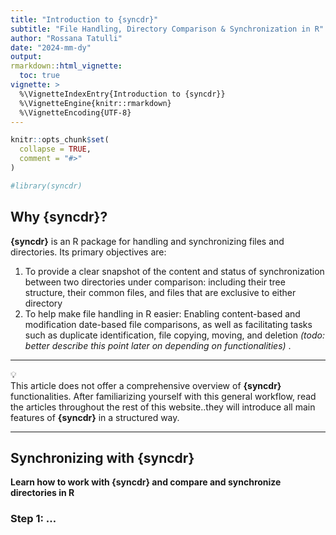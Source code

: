 ```yaml
---
title: "Introduction to {syncdr}"
subtitle: "File Handling, Directory Comparison & Synchronization in R"
author: "Rossana Tatulli"
date: "2024-mm-dy"
output: 
rmarkdown::html_vignette:
  toc: true
vignette: >
  %\VignetteIndexEntry{Introduction to {syncdr}}
  %\VignetteEngine{knitr::rmarkdown}
  %\VignetteEncoding{UTF-8}
---
```


```r
knitr::opts_chunk$set(
  collapse = TRUE,
  comment = "#>"
)
```

```r
#library(syncdr)
```

## Why {syncdr}? 

**{syncdr}** is an R package for handling and synchronizing files and directories. Its primary objectives are:

1.  To provide a clear snapshot of the content and status of synchronization between two directories under comparison: including their tree structure, their common files, and files that are exclusive to either directory
2.  To help make file handling in R easier: Enabling content-based and modification date-based file comparisons, as well as facilitating tasks such as duplicate identification, file copying, moving, and deletion *(todo: better describe this point later on depending on functionalities)* .

------------------------------------------------------------------------

💡\
This article does not offer a comprehensive overview of **{syncdr}** functionalities. After familiarizing yourself with this general workflow, read the articles throughout the rest of this website..they will introduce all main features of **{syncdr}** in a structured way.

---

## Synchronizing with {syncdr}
**Learn how to work with {syncdr} and compare and synchronize directories in R**

### Step 1: ...
